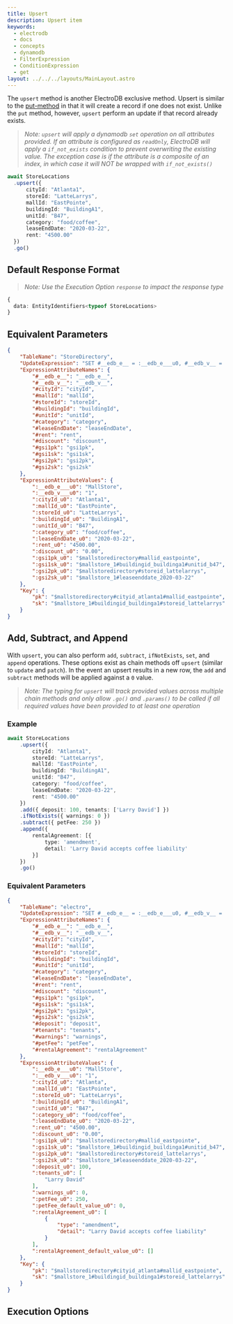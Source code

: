 ```yaml
---
title: Upsert
description: Upsert item
keywords:
  - electrodb
  - docs
  - concepts
  - dynamodb
  - FilterExpression
  - ConditionExpression
  - get
layout: ../../../layouts/MainLayout.astro
---
```



<ExampleSetup />

The `upsert` method is another ElectroDB exclusive method. Upsert is similar to the [put-method](/en/mutations/put) in that it will create a record if one does not exist. Unlike the `put` method, however, `upsert` perform an update if that record already exists.

> _Note: `upsert` will apply a dynamodb `set` operation on all attributes provided. If an attribute is configured as `readOnly`, ElectroDB will apply a `if_not_exists` condition to prevent overwriting the existing value. The exception case is if the attribute is a composite of an index, in which case it will NOT be wrapped with `if_not_exists()`_

```typescript
await StoreLocations
  .upsert({
      cityId: "Atlanta1",
      storeId: "LatteLarrys",
      mallId: "EastPointe",
      buildingId: "BuildingA1",
      unitId: "B47",
      category: "food/coffee",
      leaseEndDate: "2020-03-22",
      rent: "4500.00"
  })
  .go()
```

## Default Response Format

> _Note: Use the Execution Option `response` to impact the response type_

```typescript
{
  data: EntityIdentifiers<typeof StoreLocations>
}
```

## Equivalent Parameters
```json
{
    "TableName": "StoreDirectory",
    "UpdateExpression": "SET #__edb_e__ = :__edb_e___u0, #__edb_v__ = :__edb_v___u0, #cityId = :cityId_u0, #mallId = :mallId_u0, #storeId = :storeId_u0, #buildingId = :buildingId_u0, #unitId = :unitId_u0, #category = :category_u0, #leaseEndDate = :leaseEndDate_u0, #rent = :rent_u0, #discount = :discount_u0, #gsi1pk = :gsi1pk_u0, #gsi1sk = :gsi1sk_u0, #gsi2pk = :gsi2pk_u0, #gsi2sk = :gsi2sk_u0",
    "ExpressionAttributeNames": {
        "#__edb_e__": "__edb_e__",
        "#__edb_v__": "__edb_v__",
        "#cityId": "cityId",
        "#mallId": "mallId",
        "#storeId": "storeId",
        "#buildingId": "buildingId",
        "#unitId": "unitId",
        "#category": "category",
        "#leaseEndDate": "leaseEndDate",
        "#rent": "rent",
        "#discount": "discount",
        "#gsi1pk": "gsi1pk",
        "#gsi1sk": "gsi1sk",
        "#gsi2pk": "gsi2pk",
        "#gsi2sk": "gsi2sk"
    },
    "ExpressionAttributeValues": {
        ":__edb_e___u0": "MallStore",
        ":__edb_v___u0": "1",
        ":cityId_u0": "Atlanta1",
        ":mallId_u0": "EastPointe",
        ":storeId_u0": "LatteLarrys",
        ":buildingId_u0": "BuildingA1",
        ":unitId_u0": "B47",
        ":category_u0": "food/coffee",
        ":leaseEndDate_u0": "2020-03-22",
        ":rent_u0": "4500.00",
        ":discount_u0": "0.00",
        ":gsi1pk_u0": "$mallstoredirectory#mallid_eastpointe",
        ":gsi1sk_u0": "$mallstore_1#buildingid_buildinga1#unitid_b47",
        ":gsi2pk_u0": "$mallstoredirectory#storeid_lattelarrys",
        ":gsi2sk_u0": "$mallstore_1#leaseenddate_2020-03-22"
    },
    "Key": {
        "pk": "$mallstoredirectory#cityid_atlanta1#mallid_eastpointe",
        "sk": "$mallstore_1#buildingid_buildinga1#storeid_lattelarrys"
    }
}
```

## Add, Subtract, and Append

With `upsert`, you can also perform `add`, `subtract`, `ifNotExists`, `set`, and `append` operations. These options exist as chain methods off `upsert` (similar to `update` and `patch`). In the event an upsert results in a new row, the `add` and `subtract` methods will be applied against a `0` value.

> _Note: The typing for `upsert` will track provided values across multiple chain methods and only allow `.go()` and `.params()` to be called if all required values have been provided to at least one operation_

### Example
```typescript
await StoreLocations
    .upsert({
        cityId: "Atlanta1",
        storeId: "LatteLarrys",
        mallId: "EastPointe",
        buildingId: "BuildingA1",
        unitId: "B47",
        category: "food/coffee",
        leaseEndDate: "2020-03-22",
        rent: "4500.00"
    })
    .add({ deposit: 100, tenants: ['Larry David'] })
    .ifNotExists({ warnings: 0 })
    .subtract({ petFee: 250 })
    .append({
        rentalAgreement: [{
            type: 'amendment',
            detail: 'Larry David accepts coffee liability'
        }]
    })
    .go()
```

### Equivalent Parameters
```json
{
    "TableName": "electro",
    "UpdateExpression": "SET #__edb_e__ = :__edb_e___u0, #__edb_v__ = :__edb_v___u0, #cityId = :cityId_u0, #mallId = :mallId_u0, #storeId = :storeId_u0, #buildingId = :buildingId_u0, #unitId = :unitId_u0, #category = :category_u0, #leaseEndDate = :leaseEndDate_u0, #rent = :rent_u0, #discount = :discount_u0, #gsi1pk = :gsi1pk_u0, #gsi1sk = :gsi1sk_u0, #gsi2pk = :gsi2pk_u0, #gsi2sk = :gsi2sk_u0, #warnings = if_not_exists(#warnings, :warnings_u0), #petFee = (if_not_exists(#petFee, :petFee_default_value_u0) - :petFee_u0), #rentalAgreement = list_append(if_not_exists(#rentalAgreement, :rentalAgreement_default_value_u0), :rentalAgreement_u0) ADD #deposit :deposit_u0, #tenants :tenants_u0",
    "ExpressionAttributeNames": {
        "#__edb_e__": "__edb_e__",
        "#__edb_v__": "__edb_v__",
        "#cityId": "cityId",
        "#mallId": "mallId",
        "#storeId": "storeId",
        "#buildingId": "buildingId",
        "#unitId": "unitId",
        "#category": "category",
        "#leaseEndDate": "leaseEndDate",
        "#rent": "rent",
        "#discount": "discount",
        "#gsi1pk": "gsi1pk",
        "#gsi1sk": "gsi1sk",
        "#gsi2pk": "gsi2pk",
        "#gsi2sk": "gsi2sk",
        "#deposit": "deposit",
        "#tenants": "tenants",
        "#warnings": "warnings",
        "#petFee": "petFee",
        "#rentalAgreement": "rentalAgreement"
    },
    "ExpressionAttributeValues": {
        ":__edb_e___u0": "MallStore",
        ":__edb_v___u0": "1",
        ":cityId_u0": "Atlanta",
        ":mallId_u0": "EastPointe",
        ":storeId_u0": "LatteLarrys",
        ":buildingId_u0": "BuildingA1",
        ":unitId_u0": "B47",
        ":category_u0": "food/coffee",
        ":leaseEndDate_u0": "2020-03-22",
        ":rent_u0": "4500.00",
        ":discount_u0": "0.00",
        ":gsi1pk_u0": "$mallstoredirectory#mallid_eastpointe",
        ":gsi1sk_u0": "$mallstore_1#buildingid_buildinga1#unitid_b47",
        ":gsi2pk_u0": "$mallstoredirectory#storeid_lattelarrys",
        ":gsi2sk_u0": "$mallstore_1#leaseenddate_2020-03-22",
        ":deposit_u0": 100,
        ":tenants_u0": [
            "Larry David"
        ],
        ":warnings_u0": 0,
        ":petFee_u0": 250,
        ":petFee_default_value_u0": 0,
        ":rentalAgreement_u0": [
            {
                "type": "amendment",
                "detail": "Larry David accepts coffee liability"
            }
        ],
        ":rentalAgreement_default_value_u0": []
    },
    "Key": {
        "pk": "$mallstoredirectory#cityid_atlanta#mallid_eastpointe",
        "sk": "$mallstore_1#buildingid_buildinga1#storeid_lattelarrys"
    }
}
```

## Execution Options


<PartialExample name="Filters" />

